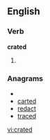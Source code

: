 ==English==
===Verb===
'''crated'''
# {{past of|[[crate]]}}

===Anagrams===
* {{alphagram|acdert}}
* [[carted#English|carted]]
* [[redact#English|redact]]
* [[traced#English|traced]]


[[vi:crated]]